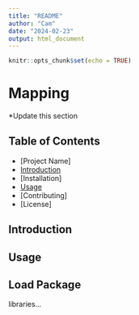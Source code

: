 ```yaml
---
title: "README"
author: "Cam"
date: "2024-02-23"
output: html_document
---
```


```r
knitr::opts_chunk$set(echo = TRUE)
```

# Mapping

*Update this section

## Table of Contents

- [Project Name]
- [Introduction]
- [Installation]
- [Usage]
- [Contributing]
- [License]


## Introduction

## Usage

## Load Package
libraries...
